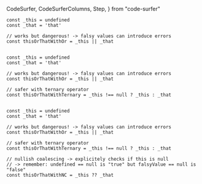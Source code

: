   CodeSurfer,
  CodeSurferColumns,
  Step,
} from "code-surfer"

<CodeSurfer>

```tsx showNumbers title="Nullish coalescing operator" subtitle="Similar but safer as || operator"
const _this = undefined
const _that = 'that'

// works but dangerous! -> falsy values can introduce errors
const thisOrThatWithOr = _this || _that
```

```diff 5[24:38] title="Nullish coalescing operator" subtitle="Similar but safer as || operator"
```

```tsx showNumbers title="Nullish coalescing operator" subtitle="Similar but safer as || operator"
const _this = undefined
const _that = 'that'

// works but dangerous! -> falsy values can introduce errors
const thisOrThatWithOr = _this || _that

// safer with ternary operator
const thisOrThatWithTernary = _this !== null ? _this : _that
```

```diff 8[31:60] title="Nullish coalescing operator" subtitle="Similar but safer as || operator"
```

```tsx showNumbers title="Nullish coalescing operator" subtitle="Similar but safer as || operator"
const _this = undefined
const _that = 'that'

// works but dangerous! -> falsy values can introduce errors
const thisOrThatWithOr = _this || _that

// safer with ternary operator
const thisOrThatWithTernary = _this !== null ? _this : _that

// nullish coalescing -> explicitely checks if this is null
// -> remember: undefined == null is "true" but falsyValue == null is "false"
const thisOrThatWithNC = _this ?? _that
```

```diff 12[26:39] title="Nullish coalescing operator" subtitle="Similar but safer as || operator"
```

</CodeSurfer>
